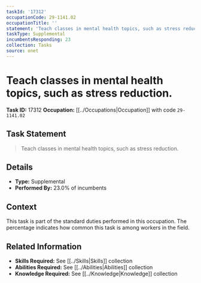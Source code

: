 ```yaml
---
taskId: '17312'
occupationCode: 29-1141.02
occupationTitle: ''
statement: 'Teach classes in mental health topics, such as stress reduction.'
taskType: Supplemental
incumbentsResponding: 23
collection: Tasks
source: onet
---
```

# Teach classes in mental health topics, such as stress reduction.

**Task ID:** 17312
**Occupation:** [[../Occupations|Occupation]] with code `29-1141.02`

## Task Statement

> Teach classes in mental health topics, such as stress reduction.

## Details

- **Type:** Supplemental
- **Performed By:** 23.0% of incumbents

## Context

This task is part of the standard duties performed in this occupation. The percentage indicates how common this task is among workers in the field.

## Related Information

- **Skills Required:** See [[../Skills|Skills]] collection
- **Abilities Required:** See [[../Abilities|Abilities]] collection
- **Knowledge Required:** See [[../Knowledge|Knowledge]] collection
